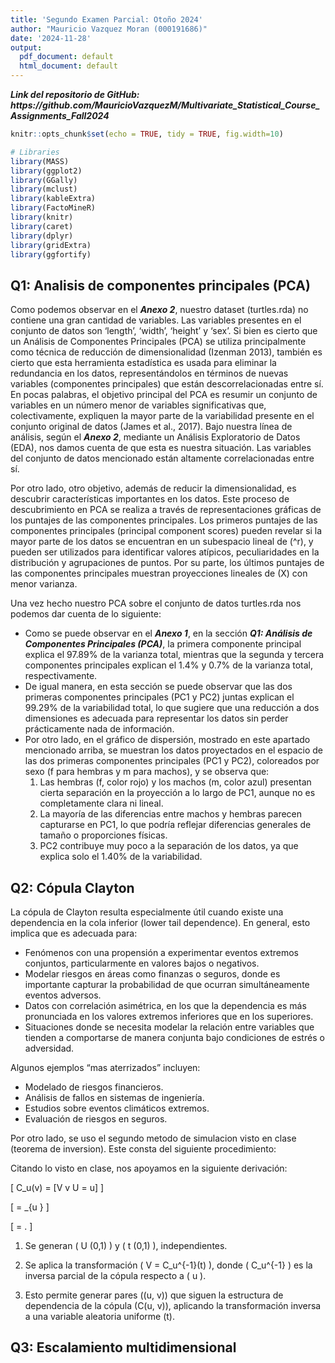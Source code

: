 ```yaml
---
title: 'Segundo Examen Parcial: Otoño 2024'
author: "Mauricio Vazquez Moran (000191686)"
date: '2024-11-28'
output:
  pdf_document: default
  html_document: default
---
```


***Link del repositorio de GitHub: https://github.com/MauricioVazquezM/Multivariate_Statistical_Course_Assignments_Fall2024***

```r
knitr::opts_chunk$set(echo = TRUE, tidy = TRUE, fig.width=10)

# Libraries
library(MASS)  
library(ggplot2)
library(GGally)
library(mclust)
library(kableExtra)
library(FactoMineR)
library(knitr)
library(caret)
library(dplyr)
library(gridExtra)
library(ggfortify)
```

## Q1: Analisis de componentes principales (PCA)

Como podemos observar en el ***Anexo 2***, nuestro dataset (turtles.rda) no contiene una gran cantidad de variables. Las variables presentes en el conjunto de datos son 'length', 'width', 'height' y 'sex'. Si bien es cierto que un Análisis de Componentes Principales (PCA) se utiliza principalmente como técnica de reducción de dimensionalidad (Izenman 2013), también es cierto que esta herramienta estadística es usada para eliminar la redundancia en los datos, representándolos en términos de nuevas variables (componentes principales) que están descorrelacionadas entre sí. En pocas palabras, el objetivo principal del PCA es resumir un conjunto de variables en un número menor de variables significativas que, colectivamente, expliquen la mayor parte de la variabilidad presente en el conjunto original de datos (James et al., 2017). Bajo nuestra línea de análisis, según el ***Anexo 2***, mediante un Análisis Exploratorio de Datos (EDA), nos damos cuenta de que esta es nuestra situación. Las variables del conjunto de datos mencionado están altamente correlacionadas entre sí. 

Por otro lado, otro objetivo, además de reducir la dimensionalidad, es descubrir características importantes en los datos. Este proceso de descubrimiento en PCA se realiza a través de representaciones gráficas de los puntajes de las componentes principales. Los primeros puntajes de las componentes principales (principal component scores) pueden revelar si la mayor parte de los datos se encuentran en un subespacio lineal de \(\mathbb{R}^r\), y pueden ser utilizados para identificar valores atípicos, peculiaridades en la distribución y agrupaciones de puntos. Por su parte, los últimos puntajes de las componentes principales muestran proyecciones lineales de \(X\) con menor varianza. 

Una vez hecho nuestro PCA sobre el conjunto de datos turtles.rda nos podemos dar cuenta de lo siguiente:

* Como se puede observar en el ***Anexo 1***, en la sección ***Q1: Análisis de Componentes Principales (PCA)***, la primera componente principal explica el 97.89% de la varianza total, mientras que la segunda y tercera componentes principales explican el 1.4% y 0.7% de la varianza total, respectivamente.
* De igual manera, en esta sección se puede observar que las dos primeras componentes principales (PC1 y PC2) juntas explican el 99.29% de la variabilidad total, lo que sugiere que una reducción a dos dimensiones es adecuada para representar los datos sin perder prácticamente nada de información.
* Por otro lado, en el gráfico de dispersión, mostrado en este apartado mencionado arriba, se muestran los datos proyectados en el espacio de las dos primeras componentes principales (PC1 y PC2), coloreados por sexo (f para hembras y m para machos), y se observa que:
  1. Las hembras (f, color rojo) y los machos (m, color azul) presentan cierta separación en la proyección a lo largo de PC1, aunque no es completamente clara ni lineal.
  2. La mayoría de las diferencias entre machos y hembras parecen capturarse en PC1, lo que podría reflejar diferencias generales de tamaño o proporciones físicas.
  3. PC2 contribuye muy poco a la separación de los datos, ya que explica solo el 1.40% de la variabilidad.


\newpage

## Q2: Cópula Clayton

La cópula de Clayton resulta especialmente útil cuando existe una dependencia en la cola inferior (lower tail dependence). En general, esto implica que es adecuada para:

* Fenómenos con una propensión a experimentar eventos extremos conjuntos, particularmente en valores bajos o negativos.
* Modelar riesgos en áreas como finanzas o seguros, donde es importante capturar la probabilidad de que ocurran simultáneamente eventos adversos.
* Datos con correlación asimétrica, en los que la dependencia es más pronunciada en los valores extremos inferiores que en los superiores.
* Situaciones donde se necesita modelar la relación entre variables que tienden a comportarse de manera conjunta bajo condiciones de estrés o adversidad.

Algunos ejemplos "mas aterrizados" incluyen:

* Modelado de riesgos financieros.
* Análisis de fallos en sistemas de ingeniería.
* Estudios sobre eventos climáticos extremos.
* Evaluación de riesgos en seguros.

Por otro lado, se uso el segundo metodo de simulacion visto en clase (teorema de inversion). Este consta del siguiente procedimiento:

Citando lo visto en clase, nos apoyamos en la siguiente derivación:

\[
C_u(v) = \mathbb{P}[V \leq v \mid U = u]
\]

\[
= \lim_{\Delta u \to 0} \frac{C(u + \Delta u, v) - C(u, v)}{\Delta u}
\]

\[
= \frac{\partial C(u, v)}{\partial u}.
\]

1. Se generan  \( U \sim \text{Uniform}(0,1) \) y \( t \sim \text{Uniform}(0,1) \), independientes.

2. Se aplica la transformación \( V = C_u^{-1}(t) \), donde \( C_u^{-1} \) es la inversa parcial de la cópula respecto a \( u \).

3. Esto permite generar pares \((u, v)\) que siguen la estructura de dependencia de la cópula \(C(u, v)\), aplicando la transformación inversa a una variable aleatoria uniforme \(t\).

\newpage

## Q3: Escalamiento multidimensional


